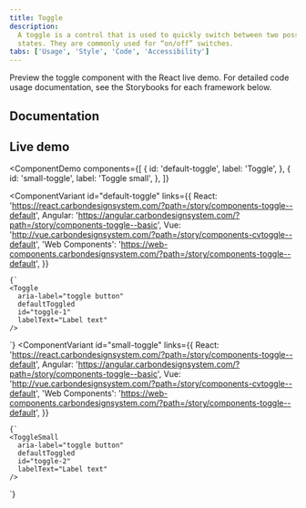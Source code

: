 ```yaml
---
title: Toggle
description:
  A toggle is a control that is used to quickly switch between two possible
  states. They are commonly used for “on/off” switches.
tabs: ['Usage', 'Style', 'Code', 'Accessibility']
---
```


<PageDescription>

Preview the toggle component with the React live demo. For detailed code usage
documentation, see the Storybooks for each framework below.

</PageDescription>

## Documentation

<Row className="resource-card-group">
<Column colLg={4} colMd={4} noGutterSm>
  <ResourceCard
    subTitle="React"
    href="https://react.carbondesignsystem.com/?path=/story/components-toggle--default"
    >

<MdxIcon name="react" />

  </ResourceCard>
</Column>
<Column colLg={4} colMd={4} noGutterSm>
  <ResourceCard
      subTitle="Angular (Community)"
      href="https://angular.carbondesignsystem.com/?path=/story/components-toggle--basic"
      >

<MdxIcon name="angular" />

  </ResourceCard>
</Column>
<Column colLg={4} colMd={4} noGutterSm>
  <ResourceCard
      subTitle="Vue (Community)"
      href="http://vue.carbondesignsystem.com/?path=/story/components-cvtoggle--default"
      >

<MdxIcon name="vue" />

  </ResourceCard>
</Column>
<Column colLg={4} colMd={4} noGutterSm>
  <ResourceCard
      subTitle="Web Components (Community)"
      href="https://web-components.carbondesignsystem.com/?path=/story/components-toggle--default"
      >

<MdxIcon name="webcomponents" />

  </ResourceCard>
</Column>
</Row>

## Live demo

<ComponentDemo
  components={[
    {
      id: 'default-toggle',
      label: 'Toggle',
    },
    {
      id: 'small-toggle',
      label: 'Toggle small',
    },
  ]}
>
  <ComponentVariant
    id="default-toggle"
    links={{
      React:
        'https://react.carbondesignsystem.com/?path=/story/components-toggle--default',
      Angular:
        'https://angular.carbondesignsystem.com/?path=/story/components-toggle--basic',
      Vue: 'http://vue.carbondesignsystem.com/?path=/story/components-cvtoggle--default',
      'Web Components':
        'https://web-components.carbondesignsystem.com/?path=/story/components-toggle--default',
    }}
  >
    {`
    <Toggle
      aria-label="toggle button"
      defaultToggled
      id="toggle-1"
      labelText="Label text"
    />
  `}
  </ComponentVariant>
  <ComponentVariant
    id="small-toggle"
    links={{
      React:
        'https://react.carbondesignsystem.com/?path=/story/components-toggle--default',
      Angular:
        'https://angular.carbondesignsystem.com/?path=/story/components-toggle--basic',
      Vue: 'http://vue.carbondesignsystem.com/?path=/story/components-cvtoggle--default',
      'Web Components':
        'https://web-components.carbondesignsystem.com/?path=/story/components-toggle--default',
    }}
  >
    {`
    <ToggleSmall
      aria-label="toggle button"
      defaultToggled
      id="toggle-2"
      labelText="Label text"
    />
  `}
  </ComponentVariant>
</ComponentDemo>
